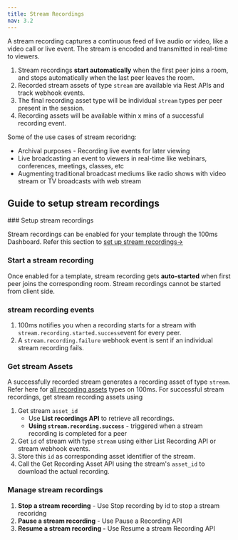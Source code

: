```yaml
---
title: Stream Recordings
nav: 3.2
---
```


A stream recording captures a continuous feed of live audio or video, like a video call or live event. The stream is encoded and transmitted in real-time to viewers.


<FlexContainer>
<Callout title="Stream Recording Basics">

1. Stream recordings **start automatically** when the first peer joins a room, and stops automatically when the last peer leaves the room.
2. Recorded stream assets of type `stream` are available via Rest APIs and track webhook events.
3. The final recording asset type will be individual `stream` types  per peer present in the session. 
4. Recording assets will be available within x mins of a successful recording event.
</Callout>
</FlexContainer>

Some of the use cases of stream recoridng:
- Archival purposes - Recording live events for later viewing
- Live broadcasting an event to viewers in real-time like webinars, conferences, meetings, classes, etc
- Augmenting traditional broadcast mediums like radio shows with video stream or TV broadcasts with web stream


## Guide to setup stream recordings

<StepsContainer id="stream-recording-setup">
### Setup stream recordings

Stream recordings can be enabled for your template through the 100ms Dashboard. Refer this section to [set up stream recordings→](/get-started/v2/get-started/features/recordings/set-up-recording)

### Start a stream recording

Once enabled for a template, stream recording gets **auto-started** when first peer joins the corresponding room. Stream recordings cannot be started from client side.

### stream recording events

1. 100ms notifies you when a recording starts for a stream with `stream.recording.started.success`event for every peer. 
2. A `stream.recording.failure` webhook event is sent if an individual stream recording fails.

### Get stream Assets
A successfully recorded stream generates a recording asset of type `stream`. Refer here for [all recording assets](/get-started/v2/get-started/features/recordings/recording-assets/recording-asset-types) types on 100ms. For successful stream recordings, get stream recording assets using

1. Get stream `asset_id`
	- Use **List recordings API** to retrieve all recordings.
	- **Using `stream.recording.success`** - triggered when a stream recording is completed for a peer
2. Get `id` of stream with type `stream` using either List Recording API or stream webhook events.
3. Store this `id` as corresponding asset identifier of the stream.
4. Call the Get Recording Asset API using the stream's `asset_id` to download the actual recording.

### Manage stream recordings

1. **Stop a stream recording** - Use Stop recording by id to stop a stream recoridng
2. **Pause a stream recording** - Use Pause a Recording API
3. **Resume a stream recording -** Use Resume a stream Recording API

</StepsContainer>
